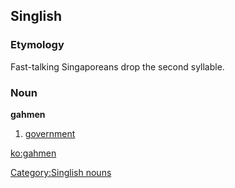 ==Singlish==

===Etymology===
Fast-talking Singaporeans drop the second syllable.

===Noun===
'''gahmen'''

# [[government]]

[[Category:Singlish nouns]]

[[ko:gahmen]]